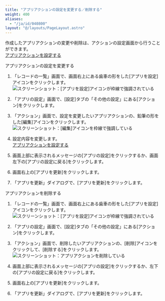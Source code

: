 ```yaml
---
title: "アプリアクションの設定を変更する／削除する"
weight: 400
aliases:
  - "/ja/id/040800"
layout: "@/layouts/PageLayout.astro"
---
```




作成したアプリアクションの変更や削除は、アクションの設定画面から行うことができます。  
[アプリアクションを設定する](/k/ja/id/040487.html)

<Heading id="appaction_change_appaction_10">アプリアクションの設定を変更する</Heading>
1. 「レコードの一覧」画面で、画面右上にある歯車の形をした[アプリを設定]アイコンをクリックします。  
   <Img src="/k/kintone/img/settings_new_icon.png" alt="スクリーンショット：[アプリを設定]アイコンが枠線で強調されている" />

1. 「アプリの設定」画面で、[設定]タブの「その他の設定」にある[アクション]をクリックします。

1. 「アクション」画面で、設定を変更したいアプリアクションの、鉛筆の形をした[編集]アイコンをクリックします。  
   <Img src="/k/kintone/img-ja/set_appaction_16.png" alt="スクリーンショット：[編集]アイコンを枠線で強調している" />

1. 設定内容を変更します。  
   [アプリアクションを設定する](/k/ja/id/040487.html#appaction_set_appaction_10)

1. 画面上部に表示されるメッセージの[アプリの設定]をクリックするか、画面左下の[アプリの設定に戻る]をクリックします。

1. 画面右上の[アプリを更新]をクリックします。

1. 「アプリを更新」ダイアログで、[アプリを更新]をクリックします。

<Heading id="appaction_change_appaction_20">アプリアクションを削除する</Heading>
1. 「レコードの一覧」画面で、画面右上にある歯車の形をした[アプリを設定]アイコンをクリックします。  
   <Img src="/k/kintone/img/settings_new_icon.png" alt="スクリーンショット：[アプリを設定]アイコンが枠線で強調されている" />

1. 「アプリの設定」画面で、[設定]タブの「その他の設定」にある[アクション]をクリックします。

1. 「アクション」画面で、削除したいアプリアクションの、[削除]アイコンをクリックして、[削除する]をクリックします。  
   <Img src="/k/kintone/img-ja/set_appaction_18.png" alt="スクリーンショット：アプリアクションを削除している" />

1. 画面上部に表示されるメッセージの[アプリの設定]をクリックするか、左下の[アプリの設定に戻る]をクリックします。

1. 画面右上の[アプリを更新]をクリックします。

1. 「アプリを更新」ダイアログで、[アプリを更新]をクリックします。
